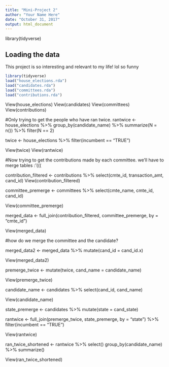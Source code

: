 ```yaml
---
title: "Mini-Project 2"
author: "Your Name Here"
date: "October 31, 2017"
output: html_document
---
```


library(tidyverse)

## Loading the data

This project is so interesting and relevant to my life! lol so funny

```r
library(tidyverse)
load("house_elections.rda")
load("candidates.rda")
load("committees.rda")
load("contributions.rda")
```
View(house_elections)
View(candidates)
View(committees)
View(contributions)

#Only trying to get the people who have ran twice.
rantwice <- house_elections %>%
  group_by(candidate_name) %>%
  summarize(N = n()) %>%
  filter(N == 2)

twice <- house_elections %>%
  filter(incumbent == "TRUE")

View(twice)
View(rantwice)

#Now trying to get the contributions made by each committee. we'll have to merge tables :'(((


contribution_filtered <- contributions %>%
  select(cmte_id, transaction_amt, cand_id)
View(contribution_filtered)

committee_premerge <- committees %>%
  select(cmte_name, cmte_id, cand_id)
  
View(committee_premerge)

merged_data <- full_join(contribution_filtered, committee_premerge, by = "cmte_id")

View(merged_data)

#how do we merge the committee and the candidate?

merged_data2 <- merged_data %>%
  mutate(cand_id = cand_id.x)

View(merged_data2)

premerge_twice <- mutate(twice, cand_name = candidate_name)

View(premerge_twice)

candidate_name <- candidates %>%
select(cand_id, cand_name)

View(candidate_name)

state_premerge <- candidates %>%
mutate(state = cand_state)
  
rantwice <- full_join(premerge_twice, state_premerge, by = "state") %>%
  filter(incumbent == "TRUE")

View(rantwice)

ran_twice_shortened <- rantwice %>%
select()
group_by(candidate_name) %>%
summarize()

View(ran_twice_shortened)

